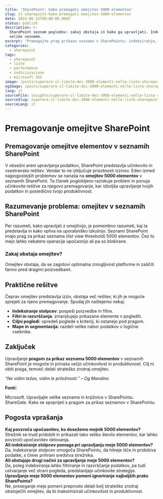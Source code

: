 ```yaml
---
title: 'SharePoint: kako premagati omejitev 5000 elementov'
slug: sl-sharepoint-kako-premagati-omejitev-5000-elementov
date: 2023-06-22T00:00:00.000Z
status: publish
description: >-
  SharePoint seznam pogledov: zakaj obstaja in kako ga upravljati. Indeksiranje, filtri, poglede in najboljše prakse za
  velike sezname.
excerpt: 'Premagajte prag prikaza seznama v SharePointu: indeksiranje, filtri in poglede.'
categories:
  - sharepoint
tags:
  - sharepoint
  - liste
  - performance
  - indicizzazione
  - microsoft 365
image: /posts/superare-il-limite-dei-3000-elementi-nelle-liste-sharepoint-facilmente/card.webp
ogImage: /posts/superare-il-limite-dei-3000-elementi-nelle-liste-sharepoint-facilmente/og.webp
lang: sl
sourceFile: insights/superare-il-limite-dei-3000-elementi-nelle-liste-sharepoint-facilmente.mdx
sourceSlug: superare-il-limite-dei-3000-elementi-nelle-liste-sharepoint-facilmente
sourceLang: it
---
```



<BreakoutImage src="/posts/superare-il-limite-dei-3000-elementi-nelle-liste-sharepoint-facilmente/cover.webp" alt="Lista SharePoint con molte voci e filtri attivi" />










# **Premagovanje omejitve SharePoint**

## **Premagovanje omejitve elementov v seznamih SharePoint**

V obsežni areni upravljanja podatkov, SharePoint predstavlja učinkovito in vsestransko rešitev. Vendar to ne izključuje prisotnosti izzivov. Eden izmed najpogostejših problemov se nanaša na **omejitev 5000 elementov** v seznamih SharePoint. Ta članek poglobljeno raziskuje problem in ponuja učinkovite rešitve za njegovo premagovanje, kar izboljša upravljanje tvojih podatkov in posledično tvojo produktivnost.



## **Razumevanje problema: omejitev v seznamih SharePoint**

Per razumeti, kako upravljati z omejitvijo, je pomembno razumeti, kaj ta predstavlja in kako vpliva na uporabniško izkušnjo. Seznami SharePoint imajo prag za prikaz seznama (list view threshold) 5000 elementov. Čez to mejo lahko nekatere operacije upočasnijo ali pa so blokirane.



### **Zakaj obstaja omejitev?**

Omejitev obstaja, da se zagotovi optimalna zmogljivost platforme in zaščiti farmo pred dragimi poizvedbami.



## **Praktične rešitve**

Čeprav omejitev predstavlja izziv, obstaja več rešitev, ki jih je mogoče sprejeti za njeno premagovanje. Spodaj jih naštejemo nekaj:





- **Indeksiranje stolpcev**: pospeši poizvedbe in filtre.
- **Filtri in razvrščanja**: zmanjšujejo prikazane elemente v pogledih.
- **Ciljni pogledi**: opredeli poglede s kriteriji, ki ostanejo pod pragom.
- **Mape in segmentacija**: razdeli velike nabor podatkov v logične vsebnike.

## **Zaključek**

Upravljanje **pragom za prikaz seznama 5000 elementov** v seznamih SharePoint je mogoče in prinaša večjo učinkovitost in produktivnost. Cilj ni obiti praga, temveč delati strateško znotraj omejitev.



*“Ne vidim težav, vidim le priložnosti.” &#8211; Og Mandino*



**Fonti:**





Microsoft. Upravljajte velike sezname in knjižnice v SharePointu.  
ShareGate. Kako se spoprijeti s pragom za prikaz seznamov v SharePointu.

## **Pogosta vprašanja**



**Kaj povzroča upočasnitev, ko dosežemo mejnik 5000 elementov?**  
Strežnik se trudi pridobiti in prikazati tako veliko število elementov, kar lahko povzroči upočasnitev delovanja.  
**Ali indeksiranje stolpcev pomaga pri upravljanju meje 5000 elementov?**  
Da, indeksiranje stolpcev omogoča SharePointu, da hitreje išče in pridobiva podatke, s čimer prihrani sredstva strežnika.  
**Ali obstajajo drugi načini za upravljanje meje 5000 elementov?**  
Da, poleg indeksiranja lahko filtriranje in razvrščanje podatkov, pa tudi ustvarjanje več strani pogleda, predstavljajo učinkovite strategije.  
**Upravljanje meje 5000 elementov pomeni ignoriranje najboljših praks SharePointa?**  
Ne, preseganje meje pomeni preprosto delati bolj strateško znotraj obstoječih omejitev, da bi maksimizirali učinkovitost in produktivnost.